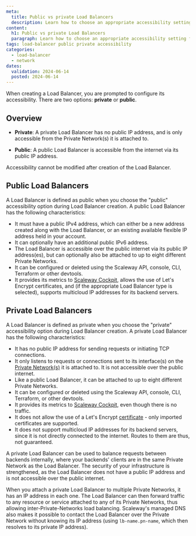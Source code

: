```yaml
---
meta:
  title: Public vs private Load Balancers
  description: Learn how to choose an appropriate accessibility setting for your Load Balancer
content:
  h1: Public vs private Load Balancers
  paragraph: Learn how to choose an appropriate accessibility setting for your Load Balancer
tags: load-balancer public private accessibility
categories: 
  - load-balancer
  - network
dates:
  validation: 2024-06-14
  posted: 2024-06-14
---
```


When creating a Load Balancer, you are prompted to configure its accessibility. There are two options: **private** or **public**.

## Overview

- **Private**: A private Load Balancer has no public IP address, and is only accessible from the Private Network(s) it is attached to.

- **Public**: A public Load Balancer is accessible from the internet via its public IP address.

Accessibility cannot be modified after creation of the Load Balancer.

## Public Load Balancers

A Load Balancer is defined as public when you choose the "public" accessibility option during Load Balancer creation. A public Load Balancer has the following characteristics:

- It must have a public IPv4 address, which can either be a new address created along with the Load Balancer, or an existing available flexible IP address held in your account.
- It can optionally have an additional public IPv6 address.
- The Load Balancer is accessible over the public internet via its public IP address(es), but can optionally also be attached to up to eight different Private Networks.
- It can be configured or deleted using the Scaleway API, console, CLI, Terraform or other devtools.
- It provides its metrics to [Scaleway Cockpit](/observability/cockpit/concepts/#cockpit/), allows the use of Let's Encrypt certificates, and (if the appropriate Load Balancer type is selected), supports multicloud IP addresses for its backend servers.

<Lightbox src="scaleway-public-lb.webp" alt="" />

## Private Load Balancers

A Load Balancer is defined as private when you choose the "private" accessibility option during Load Balancer creation. A private Load Balancer has the following characteristics:

- It has no public IP address for sending requests or initiating TCP connections.
- It only listens to requests or connections sent to its interface(s) on the [Private Network(s)](/network/vpc/concepts/#private-networks/) it is attached to. It is not accessible over the public internet.
- Like a public Load Balancer, it can be attached to up to eight different Private Networks.
- It can be configured or deleted using the Scaleway API, console, CLI, Terraform, or other devtools.
- It provides its metrics to [Scaleway Cockpit](/observability/cockpit/concepts/#cockpit/), even though there is no traffic.
- It does not allow the use of a Let's Encrypt [certificate](#certificate/) - only imported certificates are supported.
- It does not support multicloud IP addresses for its backend servers, since it is not directly connected to the internet. Routes to them are thus, not guaranteed.

A private Load Balancer can be used to balance requests between backends internally, where your backends' clients are in the same Private Network as the Load Balancer. The security of your infrastructure is strengthened, as the Load Balancer does not have a public IP address and is not accessible over the public internet.

<Lightbox src="scaleway-private-lb.webp" alt="" />

When you attach a private Load Balancer to multiple Private Networks, it has an IP address in each one. The Load Balancer can then forward traffic to any resource or service attached to any of its Private Networks, thus allowing inter-Private-Networks load balancing. Scaleway's managed DNS also makes it possible to contact the Load Balancer over the Private Network without knowing its IP address (using `lb-name.pn-name`, which then resolves to its private IP address).

<Lightbox src="scaleway-privatelb-multipn.webp" alt="" />


